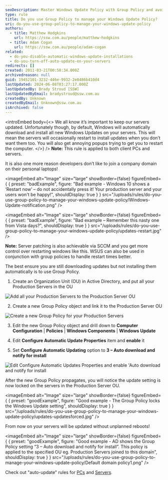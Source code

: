 ```yaml
---
seoDescription: Master Windows Update Policy with Group Policy and avoid unexpected reboots on your servers by configuring automatic updates to download and notify for install.
type: rule
title: Do you use Group Policy to manage your Windows Update Policy?
uri: do-you-use-group-policy-to-manage-your-windows-update-policy
authors:
  - title: Matthew Hodgkins
    url: https://ssw.com.au/people/matthew-hodgkins
  - title: Adam Cogan
    url: https://ssw.com.au/people/adam-cogan
related:
  - do-you-disable-automatic-windows-update-installations
  - do-you-turn-off-auto-update-on-your-servers
redirects: []
created: 2011-03-21T00:58:34.000Z
archivedreason: null
guid: 19452101-3232-446e-9932-2e8486b410d4
lastUpdated: 2024-06-08T03:27:17.000Z
lastUpdatedBy: Brady Stroud [SSW]
lastUpdatedByEmail: bradystroud@ssw.com.au
createdBy: Unknown
createdByEmail: Unknown@ssw.com.au
isArchived: false
---
```


<introEmbed
  body={<>
We all know it’s important to keep our servers updated. Unfortunately though, by default, Windows will automatically download and install all new Windows Updates on your servers. This will mean the servers will occasionally restart to install updates when you don’t want them too. You will also get annoying popups trying to get you to restart the computer.
  </>}
/>
**Note:** This rule is applied to both client PCs and servers.

It is also one more reason developers don’t like to join a company domain on their personal laptops!

<imageEmbed
  alt="Image"
  size="large"
  showBorder={false}
  figureEmbed={ {
    preset: "badExample",
    figure: "Bad example - Windows 10 shows a ‘Restart now’ – do not accidentally press it! Your production server and your users won't be happy!",
    shouldDisplay: true
  } }
  src="/uploads/rules/do-you-use-group-policy-to-manage-your-windows-update-policy/Windows-Update-notification.png"
/>


<imageEmbed
  alt="Image"
  size="large"
  showBorder={false}
  figureEmbed={ {
    preset: "badExample",
    figure: "Bad example – Remember this nasty one from Vista days?",
    shouldDisplay: true
  } }
  src="/uploads/rules/do-you-use-group-policy-to-manage-your-windows-update-policy/updates-restart.jpg"
/>


**Note:** Server patching is also achievable via SCCM and you get more control over restarting windows like this. WSUS can also be used in conjunction with group policies to handle restart times better.

The best ensure you are still downloading updates but not installing them automatically is to use Group Policy.

1. Create an Organization Unit (OU) in Active Directory, and put all your Production Servers in the OU

![Add all your Production Servers to the Production Server OU](/uploads/rules/do-you-use-group-policy-to-manage-your-windows-update-policy/updates-adou.jpg)

2. Create a new Group Policy object and link it to the Production Server OU

![Create a new Group Policy for your Production Servers](/uploads/rules/do-you-use-group-policy-to-manage-your-windows-update-policy/updates-gpo.jpg)

3. Edit the new Group Policy object and drill down to
   **Computer Configuration** | **Policies** | **Windows Components** | **Windows Update**

4. Edit
   **Configure Automatic Update Properties** item and **enable** it

5. Set **Configure Automatic Updating** option to **3 – Auto download and notify for install**

![Edit Configure Automatic Updates Properties and enable 'Auto download and notify for install](/uploads/rules/do-you-use-group-policy-to-manage-your-windows-update-policy/updates-editgp.jpg)

After the new Group Policy propagates, you will notice the update setting is now locked on the servers in the Production Server OU.

<imageEmbed
  alt="Image"
  size="large"
  showBorder={false}
  figureEmbed={ {
    preset: "goodExample",
    figure: "Good example - The Group Policy locks the Windows Update setting",
    shouldDisplay: true
  } }
  src="/uploads/rules/do-you-use-group-policy-to-manage-your-windows-update-policy/updates-updatesforced.jpg"
/>


From now on your servers will be updated without unplanned reboots!

<imageEmbed
  alt="Image"
  size="large"
  showBorder={false}
  figureEmbed={ {
    preset: "goodExample",
    figure: "Good example - AD shows the Group Policy setting “3 – Auto download and notify for install”. This policy is applied to the specified OU eg. Production Servers joined to this domain",
    shouldDisplay: true
  } }
  src="/uploads/rules/do-you-use-group-policy-to-manage-your-windows-update-policy/Default domain policy1.png"
/>


Check out "auto-update" rules for [PCs](/do-you-disable-automatic-windows-update-installations) and [Servers](/do-you-turn-off-auto-update-on-your-servers).
